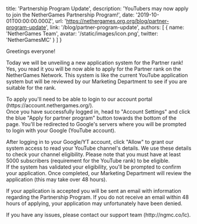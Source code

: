
  title: 'Partnership Program Update',
  description: 'YouTubers may now apply to join the NetherGames Partnership Program!',
  date: '2019-10-01T00:00:00.000Z',
  url: 'https://nethergames.org.org/blog/partner-program-update',
  link: '/blog/partner-program-update',
  authors: [
    {
      name: 'NetherGames Team',
      avatar: '/static/images/icon.png',
      twitter: 'NetherGamesMC'
    }
  ]
}


<p>Greetings everyone!</p>

<p>Today we will be unveiling a new application system for the Partner rank!<br />
Yes, you read it you will be now able to apply for the Partner rank on the NetherGames Network. This system is like the current YouTube application system but will be reviewed by our Marketing Department to see if you are suitable for the rank.</p>

<p>To apply you'll need to be able to login to our account portal (https://account.nethergames.org/).<br />
Once you have successfully logged in, head to "Account Settings" and click the blue "Apply for partner program" button towards the bottom of the page. You'll be redirected to Google's servers where you will be prompted to login with your Google (YouTube account).</p>

<p>After logging in to your Google/YT account, click "Allow" to grant our system access to read your YouTube channel's details. We use these details to check your channel eligibility. Please note that you must have at least 5000 subscribers (requirement for the YouTube rank) to be eligible.<br />
If the system has validated your eligibility, you'll be prompted to confirm your application. Once completed, our Marketing Department will review the application (this may take over 48 hours).</p>

<p>If your application is accepted you will be sent an email with information regarding the Partnership Program. If you do not receive an email within 48 hours of applying, your application may unfortunately have been denied.</p>

<p>If you have any issues, please contact our support team (http://ngmc.co/lc).</p>

<style jsx>{`
  table {
    margin: 0 auto 30px;
  }
  table td,
  table th {
    padding: 10px 20px;
  }
  table th {
    font-weight: normal;
    font-size: 12px;
    color: #9b9b9b;
    padding-bottom: 0px;
  }
  table td:first-child {
    width: 55%;
  }
  table td {
    font-size: 14px;
    vertical-align: middle;
  }
  table td:last-child {
    color: #067df7;
  }
  table td:not(:first-child) {
    text-align: center;
  }
  table td em {
    font-weight: normal;
    font-size: 10px;
    text-transform: uppercase;
    font-style: normal;
    display: block;
  }
  // CSS only media query for mobile
  @media screen and (max-width: 640px) {
    table td,
    table th {
      padding: 10px 10px;
    }
  }
`}</style>
